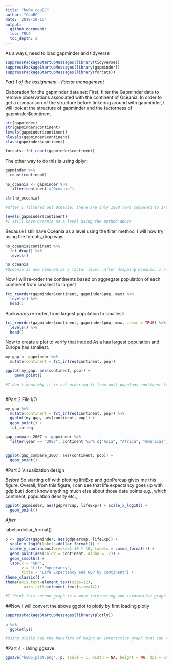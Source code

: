 ```yaml
---
title: "hw04_couBC"
author: "CouBC"
date: '2018-10-15'
output: 
  github_document:
  toc: TRUE
  toc_depth: 2
---
```


As always, need to load gapminder and tidyverse

```r
suppressPackageStartupMessages(library(tidyverse))
suppressPackageStartupMessages(library(gapminder))
suppressPackageStartupMessages(library(forcats))
```

*Part 1 of the assignment - Factor management*

Elaboration for the gapminder data set:
First, filter the Gapminder data to remove observations associated with the continent of Oceania. In order to get a comparison of the structure before tinkering around with gapminder, I will look at the structure of gapminder and the factorness of gapminder$continent

```r
str(gapminder)
str(gapminder$continent)
levels(gapminder$continent)
nlevels(gapminder$continent)
class(gapminder$continent)
```


```r
forcats::fct_count(gapminder$continent)
```
The other way to do this is using dplyr:

```r
gapminder %>% 
  count(continent)
```


```r
no_oceania <- gapminder %>%
  filter(continent!="Oceania")

str(no_oceania)

#after I filtered out Oceania, there are only 1680 rows compared to 1704 with Oceania not filtered, however the structure function tells me that continent is a factor with 5 levels as before.
```


```r
levels(gapminder$continent)
#I still have Oceania as a level using the method above
```

Because I still have Oceania as a level using the filter method, I will now try using the forcats_drop way. 



```r
no_oceania$continent %>% 
  fct_drop() %>% 
  levels()

no_oceania
#Oceania is now removed as a factor level. After dropping Oceania, I have 1,680 rows whereas before I had 1704, so that's a sanity check to see that it worked.
```

Now I will re-order the continents based on aggregate population of each continent from smallest to largest

```r
fct_reorder(gapminder$continent, gapminder$pop, max) %>% 
  levels() %>% 
  head()
```

Backwards re-order, from largest population to smallest:

```r
fct_reorder(gapminder$continent, gapminder$pop, max, .desc = TRUE) %>% 
  levels() %>% 
  head() 
```


Now to create a plot to verify that indeed Asia has largest population and Europe has smallest. 

```r
my_gap <- gapminder %>% 
  mutate(continent = fct_infreq(continent, pop)) 

ggplot(my_gap, aes(continent, pop)) +
    geom_point()

#I don't know why it is not ordering it from most populous continent to least populous
  
```
 
#Part 2 File I/O



```r
my_gap %>% 
  mutate(continent = fct_infreq(continent, pop)) %>% 
  ggplot(my_gap, aes(continent, pop)) +
  geom_point() +
  fct_infreq
```


```r
gap_compare_2007 <- gapminder %>% 
  filter(year == "2007", continent %in% c("Asia", "Africa", "Americas")) 


ggplot(gap_compare_2007, aes(continent, pop)) + 
  geom_point()

```


#Part 3 Visualization design

*Before*
So starting off with plotting lifeExp and gdpPercap gives me this figure. Overall, from this figure, I can see that life expectancy goes up with gdp but i don't know anything much else about those data points e.g., which continent, population density etc., 
```r

ggplot(gapminder, aes(gdpPercap, lifeExp)) + scale_x_log10() + 
  geom_point() 

```

*After*

labels=dollar_format()

```r
p <- ggplot(gapminder, aes(gdpPercap, lifeExp)) + 
  scale_x_log10(labels=dollar_format()) + 
  scale_y_continuous(breaks=1:10 * 10, labels = comma_format()) +
  geom_point(aes(color = continent, alpha = .2)) + 
  geom_smooth() +
  labs(x = "GDP",
       y = "Life Expectancy",
       title = "Life Expectancy and GDP by Continent") +
theme_classic() +
theme(axis.text=element_text(size=12),
        axis.title=element_text(size=14))

#I think this second graph is a more interesting and informative graph. It hasclear labels. It includes a Loess line with standard error. We can where the countries from different continents land in terms of life expectancy and GPD. However, I don't know how to get rid of the alpha on the legend. 
```


##Now I will convert the above ggplot to plotly by first loading plotly

```r
suppressPackageStartupMessages(library(plotly))
```


```r
p %>% 
  ggplotly()

#Using plotly has the benefits of being an interactive graph that can tell you information about each data point that you hover over. You can also compare multiple data points using "compare data over hover". You can also zoom in and out to further inspect the data points
```



#Part 4 - Using ggsave 


```r
ggsave("hw05_plot.png", p, scale = 1, width = NA, height = NA, dpi = 600, limitsize = TRUE)
```

